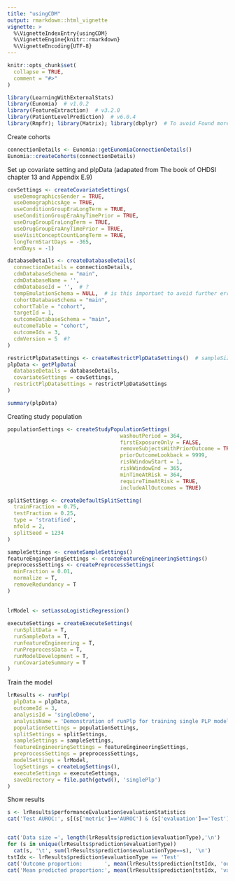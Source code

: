 ```yaml
---
title: "usingCDM"
output: rmarkdown::html_vignette
vignette: >
  %\VignetteIndexEntry{usingCDM}
  %\VignetteEngine{knitr::rmarkdown}
  %\VignetteEncoding{UTF-8}
---
```


```r
knitr::opts_chunk$set(
  collapse = TRUE,
  comment = "#>"
)
```

```r
library(LearningWithExternalStats)
library(Eunomia)  # v1.0.2
library(FeatureExtraction)  # v3.2.0
library(PatientLevelPrediction)  # v6.0.4
library(Rmpfr); library(Matrix); library(dbplyr)  # To avoid Found more than one class "atomicVector" in cache; using the first, from namespace 'Matrix'?
```
Create cohorts
```r
connectionDetails <- Eunomia::getEunomiaConnectionDetails()
Eunomia::createCohorts(connectionDetails)
```
Set up covariate setting and plpData (adapated from The book of OHDSI chapter 13 and Appendix E.9)
```r
covSettings <- createCovariateSettings(
  useDemographicsGender = TRUE,
  useDemographicsAge = TRUE,
  useConditionGroupEraLongTerm = TRUE,
  useConditionGroupEraAnyTimePrior = TRUE,
  useDrugGroupEraLongTerm = TRUE,
  useDrugGroupEraAnyTimePrior = TRUE,
  useVisitConceptCountLongTerm = TRUE,
  longTermStartDays = -365,
  endDays = -1)

databaseDetails <- createDatabaseDetails(
  connectionDetails = connectionDetails,
  cdmDatabaseSchema = "main",
  cdmDatabaseName = '',
  cdmDatabaseId = '',  # ?
  tempEmulationSchema = NULL,  # is this important to avoid further errors in getPlpData?
  cohortDatabaseSchema = "main",
  cohortTable = "cohort",
  targetId = 1,
  outcomeDatabaseSchema = "main",
  outcomeTable = "cohort",
  outcomeIds = 3,
  cdmVersion = 5  #?
)

```

```r
restrictPlpDataSettings <- createRestrictPlpDataSettings()  # sampleSize = 1000
plpData <- getPlpData(
  databaseDetails = databaseDetails,
  covariateSettings = covSettings,
  restrictPlpDataSettings = restrictPlpDataSettings
)

summary(plpData)
```

Creating study population
```r
populationSettings <- createStudyPopulationSettings(
                                    washoutPeriod = 364,
                                    firstExposureOnly = FALSE,
                                    removeSubjectsWithPriorOutcome = TRUE,
                                    priorOutcomeLookback = 9999,
                                    riskWindowStart = 1,
                                    riskWindowEnd = 365,
                                    minTimeAtRisk = 364,
                                    requireTimeAtRisk = TRUE,
                                    includeAllOutcomes = TRUE)

splitSettings <- createDefaultSplitSetting(
  trainFraction = 0.75,
  testFraction = 0.25,
  type = 'stratified',
  nfold = 2,
  splitSeed = 1234
)

sampleSettings <- createSampleSettings()
featureEngineeringSettings <- createFeatureEngineeringSettings()
preprocessSettings <- createPreprocessSettings(
  minFraction = 0.01,
  normalize = T,
  removeRedundancy = T
)
  
  
lrModel <- setLassoLogisticRegression()
  
executeSettings = createExecuteSettings(
  runSplitData = T,
  runSampleData = T,
  runfeatureEngineering = T,
  runPreprocessData = T,
  runModelDevelopment = T,
  runCovariateSummary = T
)
```
Train the model
```r
lrResults <- runPlp(
  plpData = plpData,
  outcomeId = 3,
  analysisId = 'singleDemo',
  analysisName = 'Demonstration of runPlp for training single PLP models',
  populationSettings = populationSettings,
  splitSettings = splitSettings,
  sampleSettings = sampleSettings,
  featureEngineeringSettings = featureEngineeringSettings,
  preprocessSettings = preprocessSettings,
  modelSettings = lrModel,
  logSettings = createLogSettings(),
  executeSettings = executeSettings,
  saveDirectory = file.path(getwd(), 'singlePlp')
)
```
Show results
```r

s <- lrResults$performanceEvaluation$evaluationStatistics
cat('Test AUROC:', s[(s['metric']=='AUROC') & (s['evaluation']=='Test'), 'value'][[1]], '\n')


cat('Data size =', length(lrResults$prediction$evaluationType),'\n')
for (s in unique(lrResults$prediction$evaluationType))
  cat(s, '\t', sum(lrResults$prediction$evaluationType==s), '\n')
tstIdx <- lrResults$prediction$evaluationType == 'Test'
cat('Outcome proportion:       ', mean(lrResults$prediction[tstIdx, 'outcomeCount']), '\n')
cat('Mean predicted proportion:', mean(lrResults$prediction[tstIdx, 'value']), '\n')  # predicted probability
```
